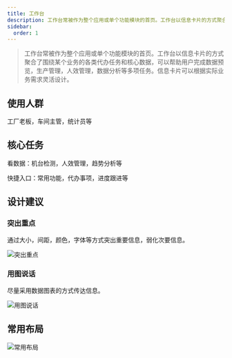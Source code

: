 ```yaml
---
title: 工作台
description: 工作台常被作为整个应用或单个功能模块的首页。工作台以信息卡片的方式聚合了围绕某个业务的各类代办任务和核心数据，可以帮助用户完成数据预览，生产管理，人效管理，数据分析等多项任务。信息卡片可以根据实际业务需求灵活设计
sidebar:
  order: 1
---
```


> 工作台常被作为整个应用或单个功能模块的首页。工作台以信息卡片的方式聚合了围绕某个业务的各类代办任务和核心数据，可以帮助用户完成数据预览，生产管理，人效管理，数据分析等多项任务。信息卡片可以根据实际业务需求灵活设计。

## 使用人群

工厂老板，车间主管，统计员等

## 核心任务

看数据：机台检测，人效管理，趋势分析等

快捷入口：常用功能，代办事项，进度跟进等

## 设计建议

### 突出重点

通过大小，间距，颜色，字体等方式突出重要信息，弱化次要信息。

![突出重点](/images/templates/dashboard/编组9.png)

### 用图说话

尽量采用数据图表的方式传达信息。

![用图说话](/images/templates/dashboard/编组10.png)

## 常用布局

![常用布局](/images/templates/dashboard/编组11.png)